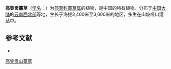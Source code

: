 {{Speciesbox
| name = 高黎贡山薹草
| status = 
| status_system = 
| image =
| genus = Carex
| species = gaoligongshanensis
| authority = P. C. Li
}}

'''高黎贡薹草'''（[[学名|学名]]：{{lang|la|''Carex gaoligongshanensis''}}）为[[莎草科|莎草科]][[薹草属|薹草属]]的植物，是中国的特有植物。分布于[[中国大陆|中国大陆]]的[[云南西北部|云南西北部]]等地，生长于海拔3,400米至3,600米的地区，多生在山坡哑口灌丛中。

== 参考文献 ==
<div class="references-small">
* {{FRPS|高黎贡山薹草}}
</div>
{{Taxonbar|from=Q15230242}}

[[Category:薹草属|高黎贡山薹草]]


{{植物小作品}}